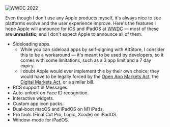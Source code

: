 <img className="inline" src="/static/images/Blog/wwdc-2022-hero.jpeg" alt="WWDC 2022" />

Even though I don't use any Apple products myself, it's always nice to see platforms evolve and the user experience improve. Here's the features I hope Apple will announce for iOS and iPadOS at [WWDC](https://developer.apple.com/wwdc22) &mdash; most of these are **unrealistic**, and I don't expect Apple to announce all of them.

- Sideloading apps.
  - While you can sideload apps by self-signing with AltStore, I consider this to be a workaround &mdash; it's meant to be used by developers, so it comes with some limitations, such as a 3 app limit and a 7 day expiry.
  - I doubt Apple would ever implement this by their own choice; they would have to be legally forced by the [Open App Markets Act](https://en.wikipedia.org/wiki/Open_App_Markets_Act), the [Digital Markets Act](https://en.wikipedia.org/wiki/Digital_Markets_Act), or a similar bill.
- RCS support in Messages.
- Auto-unlock on Face ID recognition.
- Interactive widgets.
- Custom app icon packs.
- Dual-boot macOS and iPadOS on M1 iPads.
- Pro tools (Final Cut Pro, Logic, Xcode) on iPadOS.
- Window-mode for iPadOS.
